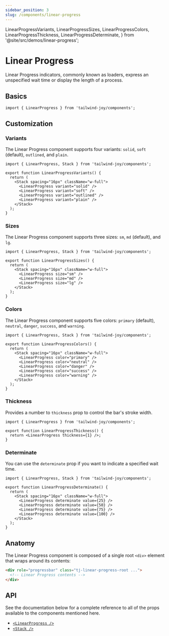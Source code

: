 ```yaml
---
sidebar_position: 3
slug: /components/linear-progress
---
```


  LinearProgressVariants,
  LinearProgressSizes,
  LinearProgressColors,
  LinearProgressThickness,
  LinearProgressDeterminate,
} from '@site/src/demos/linear-progress';

# Linear Progress

<AvailableFrom version="0.2.0" />

Linear Progress indicators, commonly known as loaders, express an unspecified wait time or display the length of a process.

## Basics

```tsx
import { LinearProgress } from 'tailwind-joy/components';
```

## Customization

### Variants

The Linear Progress component supports four variants: `solid`, `soft` (default), `outlined`, and `plain`.

<LinearProgressVariants />

```tsx
import { LinearProgress, Stack } from 'tailwind-joy/components';

export function LinearProgressVariants() {
  return (
    <Stack spacing="16px" className="w-full">
      <LinearProgress variant="solid" />
      <LinearProgress variant="soft" />
      <LinearProgress variant="outlined" />
      <LinearProgress variant="plain" />
    </Stack>
  );
}
```

### Sizes

The Linear Progress component supports three sizes: `sm`, `md` (default), and `lg`.

<LinearProgressSizes />

```tsx
import { LinearProgress, Stack } from 'tailwind-joy/components';

export function LinearProgressSizes() {
  return (
    <Stack spacing="16px" className="w-full">
      <LinearProgress size="sm" />
      <LinearProgress size="md" />
      <LinearProgress size="lg" />
    </Stack>
  );
}
```

### Colors

The Linear Progress component supports five colors: `primary` (default), `neutral`, `danger`, `success`, and `warning`.

<LinearProgressColors />

```tsx
import { LinearProgress, Stack } from 'tailwind-joy/components';

export function LinearProgressColors() {
  return (
    <Stack spacing="16px" className="w-full">
      <LinearProgress color="primary" />
      <LinearProgress color="neutral" />
      <LinearProgress color="danger" />
      <LinearProgress color="success" />
      <LinearProgress color="warning" />
    </Stack>
  );
}
```

### Thickness

Provides a number to `thickness` prop to control the bar's stroke width.

<LinearProgressThickness />

```tsx
import { LinearProgress } from 'tailwind-joy/components';

export function LinearProgressThickness() {
  return <LinearProgress thickness={1} />;
}
```

### Determinate

You can use the `determinate` prop if you want to indicate a specified wait time.

<LinearProgressDeterminate />

```tsx
import { LinearProgress, Stack } from 'tailwind-joy/components';

export function LinearProgressDeterminate() {
  return (
    <Stack spacing="16px" className="w-full">
      <LinearProgress determinate value={25} />
      <LinearProgress determinate value={50} />
      <LinearProgress determinate value={75} />
      <LinearProgress determinate value={100} />
    </Stack>
  );
}
```

## Anatomy

The Linear Progress component is composed of a single root `<div>` element that wraps around its contents:

```html
<div role="progressbar" class="tj-linear-progress-root ...">
  <!-- Linear Progress contents -->
</div>
```

## API

See the documentation below for a complete reference to all of the props available to the components mentioned here.

- [`<LinearProgress />`](../apis/linear-progress)
- [`<Stack />`](../apis/stack)
